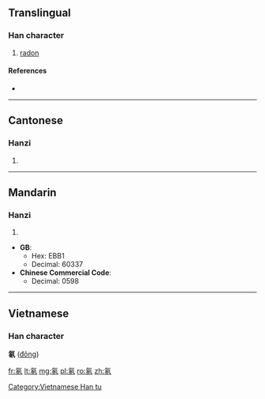 {{also|氭}}
==Translingual==

===Han character===
{{Han char|rn=84|rad=气|as=05|sn=9|four=8031<sub>7</sub>|canj=人弓竹水卜 (ONHEY)}}
#[[radon]]

====References====
* {{Han ref|kx=0599.111|hdz=32011.050|uh=6C21|ud=27681|bh=CF6C|bd=53100}}

----

==Cantonese==

===Hanzi===
{{yue-hanzi|jyut=dung1|y=dung1}}

# {{defn|lang=yue|sort=气05}}

----

==Mandarin==

===Hanzi===
{{cmn-hanzi|pin=[[dōng]] ([[dong1]])|wg=tung<sup>1</sup>}}

# {{defn|lang=cmn|sort=气05}}

* '''GB''':
** Hex: EBB1
** Decimal: 60337
* '''Chinese Commercial Code''':
** Decimal: 0598

----

==Vietnamese==
===Han character===
'''氡''' ([[đông]])

[[Category:Vietnamese Han tu]]

[[fr:氡]]
[[lt:氡]]
[[mg:氡]]
[[pl:氡]]
[[ro:氡]]
[[zh:氡]]